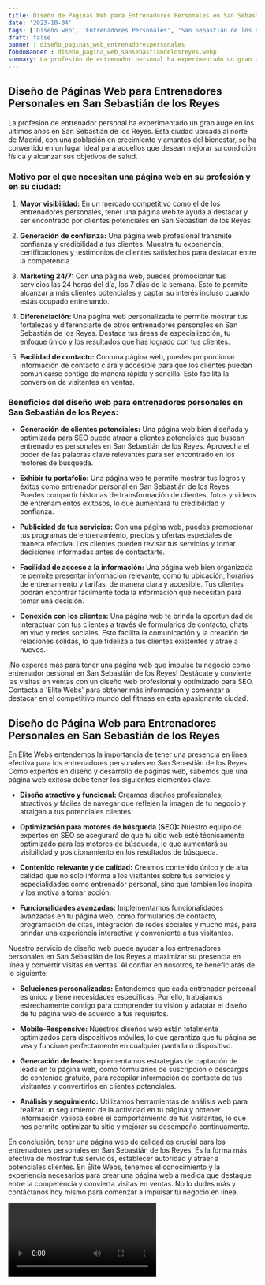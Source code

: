 ```yaml
---
title: Diseño de Páginas Web para Entrenadores Personales en San Sebastián de los Reyes
date: '2023-10-04'
tags: ['Diseño web', 'Entrenadores Personales', 'San Sebastián de los Reyes']
draft: false
banner : diseño_paginas_web_entrenadorespersonales
fondoBanner : diseño_pagina_web_sansebastiándelosreyes.webp
summary: La profesión de entrenador personal ha experimentado un gran auge en los últimos años en San Sebastián de los Reyes. Esta ciudad ubicada al norte de Madrid, con una población en crecimiento y amantes del bienestar, se ha convertido en un lugar ideal para aquellos que desean mejorar su condición física y alcanzar sus objetivos de salud.
---
```


## Diseño de Páginas Web para Entrenadores Personales en San Sebastián de los Reyes

La profesión de entrenador personal ha experimentado un gran auge en los últimos años en San Sebastián de los Reyes. Esta ciudad ubicada al norte de Madrid, con una población en crecimiento y amantes del bienestar, se ha convertido en un lugar ideal para aquellos que desean mejorar su condición física y alcanzar sus objetivos de salud.

### Motivo por el que necesitan una página web en su profesión y en su ciudad:

1. **Mayor visibilidad:** En un mercado competitivo como el de los entrenadores personales, tener una página web te ayuda a destacar y ser encontrado por clientes potenciales en San Sebastián de los Reyes.

2. **Generación de confianza:** Una página web profesional transmite confianza y credibilidad a tus clientes. Muestra tu experiencia, certificaciones y testimonios de clientes satisfechos para destacar entre la competencia.

3. **Marketing 24/7:** Con una página web, puedes promocionar tus servicios las 24 horas del día, los 7 días de la semana. Esto te permite alcanzar a más clientes potenciales y captar su interés incluso cuando estás ocupado entrenando.

4. **Diferenciación:** Una página web personalizada te permite mostrar tus fortalezas y diferenciarte de otros entrenadores personales en San Sebastián de los Reyes. Destaca tus áreas de especialización, tu enfoque único y los resultados que has logrado con tus clientes.

5. **Facilidad de contacto:** Con una página web, puedes proporcionar información de contacto clara y accesible para que los clientes puedan comunicarse contigo de manera rápida y sencilla. Esto facilita la conversión de visitantes en ventas.

### Beneficios del diseño web para entrenadores personales en San Sebastián de los Reyes:

- **Generación de clientes potenciales:** Una página web bien diseñada y optimizada para SEO puede atraer a clientes potenciales que buscan entrenadores personales en San Sebastián de los Reyes. Aprovecha el poder de las palabras clave relevantes para ser encontrado en los motores de búsqueda.

- **Exhibir tu portafolio:** Una página web te permite mostrar tus logros y éxitos como entrenador personal en San Sebastián de los Reyes. Puedes compartir historias de transformación de clientes, fotos y videos de entrenamientos exitosos, lo que aumentará tu credibilidad y confianza.

- **Publicidad de tus servicios:** Con una página web, puedes promocionar tus programas de entrenamiento, precios y ofertas especiales de manera efectiva. Los clientes pueden revisar tus servicios y tomar decisiones informadas antes de contactarte.

- **Facilidad de acceso a la información:** Una página web bien organizada te permite presentar información relevante, como tu ubicación, horarios de entrenamiento y tarifas, de manera clara y accesible. Tus clientes podrán encontrar fácilmente toda la información que necesitan para tomar una decisión.

- **Conexión con los clientes:** Una página web te brinda la oportunidad de interactuar con tus clientes a través de formularios de contacto, chats en vivo y redes sociales. Esto facilita la comunicación y la creación de relaciones sólidas, lo que fideliza a tus clientes existentes y atrae a nuevos.

¡No esperes más para tener una página web que impulse tu negocio como entrenador personal en San Sebastián de los Reyes! Destácate y convierte las visitas en ventas con un diseño web profesional y optimizado para SEO. Contacta a 'Élite Webs' para obtener más información y comenzar a destacar en el competitivo mundo del fitness en esta apasionante ciudad.

<GifSeo />

<Cta />

## Diseño de Página Web para Entrenadores Personales en San Sebastián de los Reyes

En Élite Webs entendemos la importancia de tener una presencia en línea efectiva para los entrenadores personales en San Sebastián de los Reyes. Como expertos en diseño y desarrollo de páginas web, sabemos que una página web exitosa debe tener los siguientes elementos clave:

- **Diseño atractivo y funcional:** Creamos diseños profesionales, atractivos y fáciles de navegar que reflejen la imagen de tu negocio y atraigan a tus potenciales clientes.

- **Optimización para motores de búsqueda (SEO):** Nuestro equipo de expertos en SEO se asegurará de que tu sitio web esté técnicamente optimizado para los motores de búsqueda, lo que aumentará su visibilidad y posicionamiento en los resultados de búsqueda.

- **Contenido relevante y de calidad:** Creamos contenido único y de alta calidad que no solo informa a los visitantes sobre tus servicios y especialidades como entrenador personal, sino que también los inspira y los motiva a tomar acción.

- **Funcionalidades avanzadas:** Implementamos funcionalidades avanzadas en tu página web, como formularios de contacto, programación de citas, integración de redes sociales y mucho más, para brindar una experiencia interactiva y conveniente a tus visitantes.

Nuestro servicio de diseño web puede ayudar a los entrenadores personales en San Sebastián de los Reyes a maximizar su presencia en línea y convertir visitas en ventas. Al confiar en nosotros, te beneficiarás de lo siguiente:

- **Soluciones personalizadas:** Entendemos que cada entrenador personal es único y tiene necesidades específicas. Por ello, trabajamos estrechamente contigo para comprender tu visión y adaptar el diseño de tu página web de acuerdo a tus requisitos.

- **Mobile-Responsive:** Nuestros diseños web están totalmente optimizados para dispositivos móviles, lo que garantiza que tu página se vea y funcione perfectamente en cualquier pantalla o dispositivo.

- **Generación de leads:** Implementamos estrategias de captación de leads en tu página web, como formularios de suscripción o descargas de contenido gratuito, para recopilar información de contacto de tus visitantes y convertirlos en clientes potenciales.

- **Análisis y seguimiento:** Utilizamos herramientas de análisis web para realizar un seguimiento de la actividad en tu página y obtener información valiosa sobre el comportamiento de tus visitantes, lo que nos permite optimizar tu sitio y mejorar su desempeño continuamente.

En conclusión, tener una página web de calidad es crucial para los entrenadores personales en San Sebastián de los Reyes. Es la forma más efectiva de mostrar tus servicios, establecer autoridad y atraer a potenciales clientes. En Élite Webs, tenemos el conocimiento y la experiencia necesarios para crear una página web a medida que destaque entre la competencia y convierta visitas en ventas. No lo dudes más y contáctanos hoy mismo para comenzar a impulsar tu negocio en línea.

<Video />

<CtaBot job='Entrenadores Personales' city='San Sebastián de los Reyes'/>

<Gmaps query='San Sebastián de los Reyes+españa+maps' />